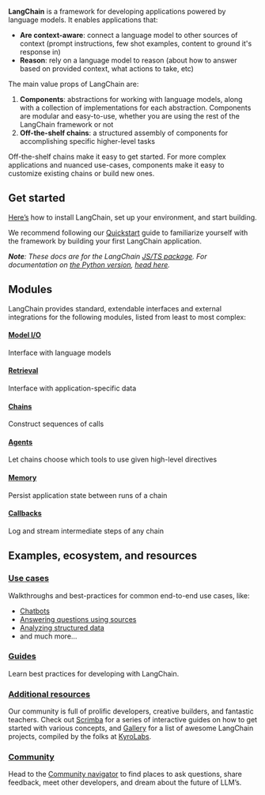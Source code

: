 **LangChain** is a framework for developing applications powered by language models. It enables applications that:
- **Are context-aware**: connect a language model to other sources of context (prompt instructions, few shot examples, content to ground it's response in)
- **Reason**: rely on a language model to reason (about how to answer based on provided context, what actions to take, etc)

The main value props of LangChain are:
1. **Components**: abstractions for working with language models, along with a collection of implementations for each abstraction. Components are modular and easy-to-use, whether you are using the rest of the LangChain framework or not
2. **Off-the-shelf chains**: a structured assembly of components for accomplishing specific higher-level tasks

Off-the-shelf chains make it easy to get started. For more complex applications and nuanced use-cases, components make it easy to customize existing chains or build new ones.

## Get started

[Here’s](/docs/get_started/installation) how to install LangChain, set up your environment, and start building.

We recommend following our [Quickstart](/docs/get_started/quickstart) guide to familiarize yourself with the framework by building your first LangChain application.

_**Note**: These docs are for the LangChain [JS/TS package](https://github.com/langchain-ai/langchainjs). For documentation on [the Python version](https://github.com/hwchase17/langchain), [head here](https://python.langchain.com/docs)._

## Modules

LangChain provides standard, extendable interfaces and external integrations for the following modules, listed from least to most complex:

#### [Model I/O](/docs/modules/model_io/)
Interface with language models
#### [Retrieval](/docs/modules/data_connection/)
Interface with application-specific data
#### [Chains](/docs/modules/chains/)
Construct sequences of calls
#### [Agents](/docs/modules/agents/)
Let chains choose which tools to use given high-level directives
#### [Memory](/docs/modules/memory/)
Persist application state between runs of a chain
#### [Callbacks](/docs/modules/callbacks/)
Log and stream intermediate steps of any chain

## Examples, ecosystem, and resources
### [Use cases](/docs/use_cases/)
Walkthroughs and best-practices for common end-to-end use cases, like:
- [Chatbots](/docs/use_cases/chatbots/)
- [Answering questions using sources](/docs/use_cases/question_answering/)
- [Analyzing structured data](/docs/use_cases/tabular)
- and much more...

### [Guides](/docs/guides/)
Learn best practices for developing with LangChain.

### [Additional resources](/docs/additional_resources/)
Our community is full of prolific developers, creative builders, and fantastic teachers. Check out [Scrimba](/docs/additional_resources/scrimba) for a series of interactive guides on how to get started with various concepts, and [Gallery](https://github.com/kyrolabs/awesome-langchain) for a list of awesome LangChain projects, compiled by the folks at [KyroLabs](https://kyrolabs.com).

### [Community](/docs/community)
Head to the [Community navigator](/docs/community) to find places to ask questions, share feedback, meet other developers, and dream about the future of LLM’s.
